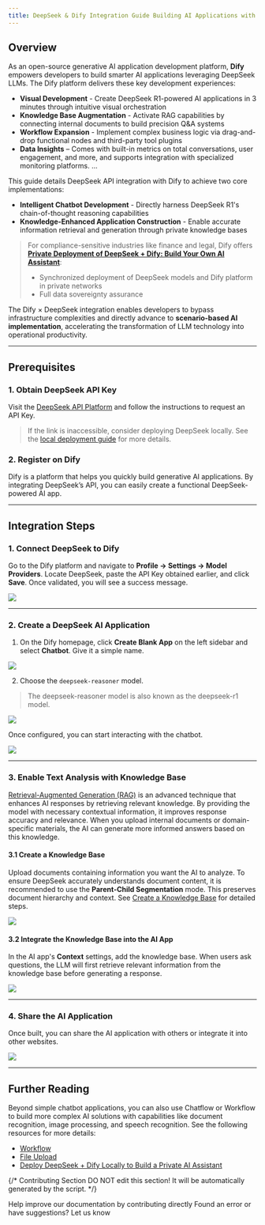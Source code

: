 ```yaml
---
title: DeepSeek & Dify Integration Guide Building AI Applications with Multi-Turn Reasoning
---
```



## Overview

As an open-source generative AI application development platform, **Dify** empowers developers to build smarter AI applications leveraging DeepSeek LLMs. The Dify platform delivers these key development experiences:

* **Visual Development** - Create DeepSeek R1-powered AI applications in 3 minutes through intuitive visual orchestration
* **Knowledge Base Augmentation** - Activate RAG capabilities by connecting internal documents to build precision Q\&A systems
* **Workflow Expansion** - Implement complex business logic via drag-and-drop functional nodes and third-party tool plugins
* **Data Insights** – Comes with built-in metrics on total conversations, user engagement, and more, and supports integration with specialized monitoring platforms. ...

This guide details DeepSeek API integration with Dify to achieve two core implementations:

* **Intelligent Chatbot Development** - Directly harness DeepSeek R1's chain-of-thought reasoning capabilities
* **Knowledge-Enhanced Application Construction** - Enable accurate information retrieval and generation through private knowledge bases

> For compliance-sensitive industries like finance and legal, Dify offers [**Private Deployment of DeepSeek + Dify: Build Your Own AI Assistant**](./private-ai-ollama-deepseek-dify.mdx):
>
> * Synchronized deployment of DeepSeek models and Dify platform in private networks
> * Full data sovereignty assurance

The Dify × DeepSeek integration enables developers to bypass infrastructure complexities and directly advance to **scenario-based AI implementation**, accelerating the transformation of LLM technology into operational productivity.

***

## Prerequisites

### 1. Obtain DeepSeek API Key

Visit the [DeepSeek API Platform](https://platform.deepseek.com/) and follow the instructions to request an API Key.

> If the link is inaccessible, consider deploying DeepSeek locally. See the [local deployment guide](./private-ai-ollama-deepseek-dify.mdx) for more details.

### 2. Register on Dify

Dify is a platform that helps you quickly build generative AI applications. By integrating DeepSeek’s API, you can easily create a functional DeepSeek-powered AI app.

***

## Integration Steps

### 1. Connect DeepSeek to Dify

Go to the Dify platform and navigate to **Profile → Settings → Model Providers**. Locate DeepSeek, paste the API Key obtained earlier, and click **Save**. Once validated, you will see a success message.

![](https://assets-docs.dify.ai/2025/01/a7d6b4e05a3c9d85d0cb42f4dd018bc8.png)

***

### 2. Create a DeepSeek AI Application

1. On the Dify homepage, click **Create Blank App** on the left sidebar and select **Chatbot**. Give it a simple name.

![](https://assets-docs.dify.ai/2025/01/7f56bc3c836c7248043b656fa95e474e.png)

2. Choose the `deepseek-reasoner` model.

> The deepseek-reasoner model is also known as the deepseek-r1 model.

![](https://assets-docs.dify.ai/2025/01/de134c6285985fe1552223eb33641b9f.png)

Once configured, you can start interacting with the chatbot.

![](https://assets-docs.dify.ai/2025/01/3760e9a0cb7c2070978134d8f7f13929.png)

***

### 3. Enable Text Analysis with Knowledge Base

[Retrieval-Augmented Generation (RAG)](https://docs.dify.ai/zh-hans/learn-more/extended-reading/retrieval-augment) is an advanced technique that enhances AI responses by retrieving relevant knowledge. By providing the model with necessary contextual information, it improves response accuracy and relevance. When you upload internal documents or domain-specific materials, the AI can generate more informed answers based on this knowledge.

#### 3.1 Create a Knowledge Base

Upload documents containing information you want the AI to analyze. To ensure DeepSeek accurately understands document content, it is recommended to use the **Parent-Child Segmentation** mode. This preserves document hierarchy and context. See [Create a Knowledge Base](https://docs.dify.ai/zh-hans/guides/knowledge-base/create-knowledge-and-upload-documents) for detailed steps.

![](https://assets-docs.dify.ai/2025/01/f38af53d2b124391e2ea32f29da7d87d.png)

#### 3.2 Integrate the Knowledge Base into the AI App

In the AI app's **Context** settings, add the knowledge base. When users ask questions, the LLM will first retrieve relevant information from the knowledge base before generating a response.

![](https://assets-docs.dify.ai/2025/01/4254ec131fece172a59304414a060f4e.png)

***

### 4. Share the AI Application

Once built, you can share the AI application with others or integrate it into other websites.

![](https://assets-docs.dify.ai/2025/01/d32857964683b48027d20d029e7e06c0.png)

***

## Further Reading

Beyond simple chatbot applications, you can also use Chatflow or Workflow to build more complex AI solutions with capabilities like document recognition, image processing, and speech recognition. See the following resources for more details:

* [Workflow](https://docs.dify.ai/zh-hans/guides/workflow)
* [File Upload](https://docs.dify.ai/zh-hans/guides/workflow/file-upload)
* [Deploy DeepSeek + Dify Locally to Build a Private AI Assistant](./private-ai-ollama-deepseek-dify.mdx)

{/*
Contributing Section
DO NOT edit this section!
It will be automatically generated by the script.
*/}

<CardGroup cols="2">
    <Card
        title="Edit this page"
        icon="pen-to-square"
        href="https://github.com/langgenius/dify-docs-mintlify/edit/main/en/learn-more/use-cases/integrate-deepseek-to-build-an-ai-app.mdx"
    >
        Help improve our documentation by contributing directly
    </Card>
    <Card
        title="Report an issue"
        icon="github"
        href="https://github.com/langgenius/dify-docs-mintlify/issues/new?title=Documentation%20Issue%3A%20rate-deepseek-to-build-an-ai-&body=%23%23%20Issue%20Description%0A%3C%21--%20Please%20briefly%20describe%20the%20issue%20you%20found%20--%3E%0A%0A%23%23%20Page%20Link%0Ahttps%3A%2F%2Fgithub.com%2Flanggenius%2Fdify-docs-mintlify%2Fblob%2Fmain%2Fen/learn-more/use-cases%2Fintegrate-deepseek-to-build-an-ai-app.mdx%0A%0A%23%23%20Suggested%20Changes%0A%3C%21--%20If%20you%20have%20specific%20suggestions%20for%20changes%2C%20please%20describe%20them%20here%20--%3E%0A%0A%3C%21--%20Thank%20you%20for%20helping%20improve%20our%20documentation%21%20--%3E"
    >
        Found an error or have suggestions? Let us know
    </Card>
</CardGroup>
